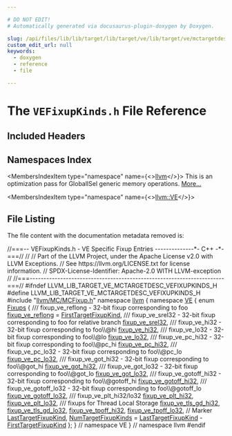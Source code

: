 ```yaml
---

# DO NOT EDIT!
# Automatically generated via docusaurus-plugin-doxygen by Doxygen.

slug: /api/files/lib/lib/target/lib/target/ve/lib/target/ve/mctargetdesc/vefixupkinds-h
custom_edit_url: null
keywords:
  - doxygen
  - reference
  - file

---
```





# The `VEFixupKinds.h` File Reference

<DoxygenPage pluginConfig={pluginConfig}>



## Included Headers

<IncludesList>
<IncludesListItem
  filePath="llvm/MC/MCFixup.h"
  permalink="/docs/api/files/include/include/llvm/include/llvm/mc/mcfixup-h"
  isLocal="true" />
</IncludesList>

## Namespaces Index

<MembersIndex>

<MembersIndexItem
  type="namespace"
  name={<><a href="/docs/api/namespaces/llvm">llvm</a></>}>
This is an optimization pass for GlobalISel generic memory operations. <a href="/docs/api/namespaces/llvm/#details">More...</a>
</MembersIndexItem>

<MembersIndexItem
  type="namespace"
  name={<><a href="/docs/api/namespaces/llvm/ve">llvm::VE</a></>}>
</MembersIndexItem>

</MembersIndex>


## File Listing

The file content with the documentation metadata removed is:

<ProgramListing>

<Link id="l00001" /><CodeLine lineNumber="1"><Highlight kind="comment">//===-- VEFixupKinds.h - VE Specific Fixup Entries --------------&#42;- C++ -&#42;-===//</Highlight><Highlight kind="normal"></Highlight></CodeLine>
<Link id="l00002" /><CodeLine lineNumber="2"><Highlight kind="normal"></Highlight><Highlight kind="comment">//</Highlight><Highlight kind="normal"></Highlight></CodeLine>
<Link id="l00003" /><CodeLine lineNumber="3"><Highlight kind="normal"></Highlight><Highlight kind="comment">// Part of the LLVM Project, under the Apache License v2.0 with LLVM Exceptions.</Highlight><Highlight kind="normal"></Highlight></CodeLine>
<Link id="l00004" /><CodeLine lineNumber="4"><Highlight kind="normal"></Highlight><Highlight kind="comment">// See https://llvm.org/LICENSE.txt for license information.</Highlight><Highlight kind="normal"></Highlight></CodeLine>
<Link id="l00005" /><CodeLine lineNumber="5"><Highlight kind="normal"></Highlight><Highlight kind="comment">// SPDX-License-Identifier: Apache-2.0 WITH LLVM-exception</Highlight><Highlight kind="normal"></Highlight></CodeLine>
<Link id="l00006" /><CodeLine lineNumber="6"><Highlight kind="normal"></Highlight><Highlight kind="comment">//</Highlight><Highlight kind="normal"></Highlight></CodeLine>
<Link id="l00007" /><CodeLine lineNumber="7"><Highlight kind="normal"></Highlight><Highlight kind="comment">//===----------------------------------------------------------------------===//</Highlight><Highlight kind="normal"></Highlight></CodeLine>
<Link id="l00008" /><CodeLine lineNumber="8"><Highlight kind="normal"></Highlight></CodeLine>
<Link id="l00009" /><CodeLine lineNumber="9"><Highlight kind="normal"></Highlight><Highlight kind="preprocessor">#ifndef LLVM&#95;LIB&#95;TARGET&#95;VE&#95;MCTARGETDESC&#95;VEFIXUPKINDS&#95;H</Highlight><Highlight kind="normal"></Highlight></CodeLine>
<Link id="l00010" /><CodeLine lineNumber="10"><Highlight kind="normal"></Highlight><Highlight kind="preprocessor">#define LLVM&#95;LIB&#95;TARGET&#95;VE&#95;MCTARGETDESC&#95;VEFIXUPKINDS&#95;H</Highlight><Highlight kind="normal"></Highlight></CodeLine>
<Link id="l00011" /><CodeLine lineNumber="11"><Highlight kind="normal"></Highlight></CodeLine>
<Link id="l00012" /><CodeLine lineNumber="12"><Highlight kind="normal"></Highlight><Highlight kind="preprocessor">#include &quot;<a href="/docs/api/files/include/include/llvm/include/llvm/mc/mcfixup-h">llvm/MC/MCFixup.h</a>&quot;</Highlight><Highlight kind="normal"></Highlight></CodeLine>
<Link id="l00013" /><CodeLine lineNumber="13"><Highlight kind="normal"></Highlight></CodeLine>
<Link id="l00014" /><CodeLine lineNumber="14"><Highlight kind="normal"></Highlight><Highlight kind="keyword">namespace </Highlight><Highlight kind="normal"><a href="/docs/api/namespaces/llvm">llvm</a> &#123;</Highlight></CodeLine>
<Link id="l00015" /><CodeLine lineNumber="15" lineLink="/docs/api/namespaces/llvm/ve"><Highlight kind="normal"></Highlight><Highlight kind="keyword">namespace </Highlight><Highlight kind="normal"><a href="/docs/api/namespaces/llvm/ve">VE</a> &#123;</Highlight></CodeLine>
<Link id="l00016" /><CodeLine lineNumber="16" lineLink="/docs/api/namespaces/llvm/ve/#a3849fee8bddaabf813c7e8755415178a"><Highlight kind="normal"></Highlight><Highlight kind="keyword">enum</Highlight><Highlight kind="normal"> <a href="/docs/api/namespaces/llvm/ve/#a3849fee8bddaabf813c7e8755415178a">Fixups</a> &#123;</Highlight><Highlight kind="comment"></Highlight></CodeLine>
<Link id="l00017" /><CodeLine lineNumber="17"><Highlight kind="comment">  /// fixup&#95;ve&#95;reflong - 32-bit fixup corresponding to foo</Highlight><Highlight kind="normal"></Highlight></CodeLine>
<Link id="l00018" /><CodeLine lineNumber="18" lineLink="/docs/api/namespaces/llvm/ve/#a3849fee8bddaabf813c7e8755415178aaf3cea4fe606bf2531f03ca6576c51961"><Highlight kind="normal">  <a href="/docs/api/namespaces/llvm/ve/#a3849fee8bddaabf813c7e8755415178aaf3cea4fe606bf2531f03ca6576c51961">fixup&#95;ve&#95;reflong</a> = <a href="/docs/api/namespaces/llvm/#a84cef097f15848752272d38769011f58a02772a67f2052ae04bb9ef1ff9dc3cf8">FirstTargetFixupKind</a>,</Highlight></CodeLine>
<Link id="l00019" /><CodeLine lineNumber="19"><Highlight kind="normal"></Highlight><Highlight kind="comment"></Highlight></CodeLine>
<Link id="l00020" /><CodeLine lineNumber="20"><Highlight kind="comment">  /// fixup&#95;ve&#95;srel32 - 32-bit fixup corresponding to foo for relative branch</Highlight><Highlight kind="normal"></Highlight></CodeLine>
<Link id="l00021" /><CodeLine lineNumber="21" lineLink="/docs/api/namespaces/llvm/ve/#a3849fee8bddaabf813c7e8755415178aa060875c5f3e38d17d606f502fa3e06c1"><Highlight kind="normal">  <a href="/docs/api/namespaces/llvm/ve/#a3849fee8bddaabf813c7e8755415178aa060875c5f3e38d17d606f502fa3e06c1">fixup&#95;ve&#95;srel32</a>,</Highlight></CodeLine>
<Link id="l00022" /><CodeLine lineNumber="22"><Highlight kind="normal"></Highlight><Highlight kind="comment"></Highlight></CodeLine>
<Link id="l00023" /><CodeLine lineNumber="23"><Highlight kind="comment">  /// fixup&#95;ve&#95;hi32 - 32-bit fixup corresponding to foo\\@hi</Highlight><Highlight kind="normal"></Highlight></CodeLine>
<Link id="l00024" /><CodeLine lineNumber="24" lineLink="/docs/api/namespaces/llvm/ve/#a3849fee8bddaabf813c7e8755415178aaa5364c6e73ddba627ce657e4356d0b49"><Highlight kind="normal">  <a href="/docs/api/namespaces/llvm/ve/#a3849fee8bddaabf813c7e8755415178aaa5364c6e73ddba627ce657e4356d0b49">fixup&#95;ve&#95;hi32</a>,</Highlight></CodeLine>
<Link id="l00025" /><CodeLine lineNumber="25"><Highlight kind="normal"></Highlight><Highlight kind="comment"></Highlight></CodeLine>
<Link id="l00026" /><CodeLine lineNumber="26"><Highlight kind="comment">  /// fixup&#95;ve&#95;lo32 - 32-bit fixup corresponding to foo\\@lo</Highlight><Highlight kind="normal"></Highlight></CodeLine>
<Link id="l00027" /><CodeLine lineNumber="27" lineLink="/docs/api/namespaces/llvm/ve/#a3849fee8bddaabf813c7e8755415178aa78d516c790863298415e6177345d5ff8"><Highlight kind="normal">  <a href="/docs/api/namespaces/llvm/ve/#a3849fee8bddaabf813c7e8755415178aa78d516c790863298415e6177345d5ff8">fixup&#95;ve&#95;lo32</a>,</Highlight></CodeLine>
<Link id="l00028" /><CodeLine lineNumber="28"><Highlight kind="normal"></Highlight><Highlight kind="comment"></Highlight></CodeLine>
<Link id="l00029" /><CodeLine lineNumber="29"><Highlight kind="comment">  /// fixup&#95;ve&#95;pc&#95;hi32 - 32-bit fixup corresponding to foo\\@pc&#95;hi</Highlight><Highlight kind="normal"></Highlight></CodeLine>
<Link id="l00030" /><CodeLine lineNumber="30" lineLink="/docs/api/namespaces/llvm/ve/#a3849fee8bddaabf813c7e8755415178aa667f7a97724598853fb6d3cebb1e27d3"><Highlight kind="normal">  <a href="/docs/api/namespaces/llvm/ve/#a3849fee8bddaabf813c7e8755415178aa667f7a97724598853fb6d3cebb1e27d3">fixup&#95;ve&#95;pc&#95;hi32</a>,</Highlight></CodeLine>
<Link id="l00031" /><CodeLine lineNumber="31"><Highlight kind="normal"></Highlight><Highlight kind="comment"></Highlight></CodeLine>
<Link id="l00032" /><CodeLine lineNumber="32"><Highlight kind="comment">  /// fixup&#95;ve&#95;pc&#95;lo32 - 32-bit fixup corresponding to foo\\@pc&#95;lo</Highlight><Highlight kind="normal"></Highlight></CodeLine>
<Link id="l00033" /><CodeLine lineNumber="33" lineLink="/docs/api/namespaces/llvm/ve/#a3849fee8bddaabf813c7e8755415178aaaf6751559269bc22d124be47cec2bdb2"><Highlight kind="normal">  <a href="/docs/api/namespaces/llvm/ve/#a3849fee8bddaabf813c7e8755415178aaaf6751559269bc22d124be47cec2bdb2">fixup&#95;ve&#95;pc&#95;lo32</a>,</Highlight></CodeLine>
<Link id="l00034" /><CodeLine lineNumber="34"><Highlight kind="normal"></Highlight><Highlight kind="comment"></Highlight></CodeLine>
<Link id="l00035" /><CodeLine lineNumber="35"><Highlight kind="comment">  /// fixup&#95;ve&#95;got&#95;hi32 - 32-bit fixup corresponding to foo\\@got&#95;hi</Highlight><Highlight kind="normal"></Highlight></CodeLine>
<Link id="l00036" /><CodeLine lineNumber="36" lineLink="/docs/api/namespaces/llvm/ve/#a3849fee8bddaabf813c7e8755415178aa2ad67f23f486e531ca82d71890a68a01"><Highlight kind="normal">  <a href="/docs/api/namespaces/llvm/ve/#a3849fee8bddaabf813c7e8755415178aa2ad67f23f486e531ca82d71890a68a01">fixup&#95;ve&#95;got&#95;hi32</a>,</Highlight></CodeLine>
<Link id="l00037" /><CodeLine lineNumber="37"><Highlight kind="normal"></Highlight><Highlight kind="comment"></Highlight></CodeLine>
<Link id="l00038" /><CodeLine lineNumber="38"><Highlight kind="comment">  /// fixup&#95;ve&#95;got&#95;lo32 - 32-bit fixup corresponding to foo\\@got&#95;lo</Highlight><Highlight kind="normal"></Highlight></CodeLine>
<Link id="l00039" /><CodeLine lineNumber="39" lineLink="/docs/api/namespaces/llvm/ve/#a3849fee8bddaabf813c7e8755415178aa5405339da89126a4026867f540e33441"><Highlight kind="normal">  <a href="/docs/api/namespaces/llvm/ve/#a3849fee8bddaabf813c7e8755415178aa5405339da89126a4026867f540e33441">fixup&#95;ve&#95;got&#95;lo32</a>,</Highlight></CodeLine>
<Link id="l00040" /><CodeLine lineNumber="40"><Highlight kind="normal"></Highlight><Highlight kind="comment"></Highlight></CodeLine>
<Link id="l00041" /><CodeLine lineNumber="41"><Highlight kind="comment">  /// fixup&#95;ve&#95;gotoff&#95;hi32 - 32-bit fixup corresponding to foo\\@gotoff&#95;hi</Highlight><Highlight kind="normal"></Highlight></CodeLine>
<Link id="l00042" /><CodeLine lineNumber="42" lineLink="/docs/api/namespaces/llvm/ve/#a3849fee8bddaabf813c7e8755415178aa401919b7d910ed497dbe04087ffb51c0"><Highlight kind="normal">  <a href="/docs/api/namespaces/llvm/ve/#a3849fee8bddaabf813c7e8755415178aa401919b7d910ed497dbe04087ffb51c0">fixup&#95;ve&#95;gotoff&#95;hi32</a>,</Highlight></CodeLine>
<Link id="l00043" /><CodeLine lineNumber="43"><Highlight kind="normal"></Highlight><Highlight kind="comment"></Highlight></CodeLine>
<Link id="l00044" /><CodeLine lineNumber="44"><Highlight kind="comment">  /// fixup&#95;ve&#95;gotoff&#95;lo32 - 32-bit fixup corresponding to foo\\@gotoff&#95;lo</Highlight><Highlight kind="normal"></Highlight></CodeLine>
<Link id="l00045" /><CodeLine lineNumber="45" lineLink="/docs/api/namespaces/llvm/ve/#a3849fee8bddaabf813c7e8755415178aa8a34234c9b623e8c9c425c81be4cb62c"><Highlight kind="normal">  <a href="/docs/api/namespaces/llvm/ve/#a3849fee8bddaabf813c7e8755415178aa8a34234c9b623e8c9c425c81be4cb62c">fixup&#95;ve&#95;gotoff&#95;lo32</a>,</Highlight></CodeLine>
<Link id="l00046" /><CodeLine lineNumber="46"><Highlight kind="normal"></Highlight><Highlight kind="comment"></Highlight></CodeLine>
<Link id="l00047" /><CodeLine lineNumber="47"><Highlight kind="comment">  /// fixup&#95;ve&#95;plt&#95;hi32/lo32</Highlight><Highlight kind="normal"></Highlight></CodeLine>
<Link id="l00048" /><CodeLine lineNumber="48" lineLink="/docs/api/namespaces/llvm/ve/#a3849fee8bddaabf813c7e8755415178aade9959851c0f191c677111084c14698f"><Highlight kind="normal">  <a href="/docs/api/namespaces/llvm/ve/#a3849fee8bddaabf813c7e8755415178aade9959851c0f191c677111084c14698f">fixup&#95;ve&#95;plt&#95;hi32</a>,</Highlight></CodeLine>
<Link id="l00049" /><CodeLine lineNumber="49" lineLink="/docs/api/namespaces/llvm/ve/#a3849fee8bddaabf813c7e8755415178aa122241fcebbf6c6cef07b513c0191a7c"><Highlight kind="normal">  <a href="/docs/api/namespaces/llvm/ve/#a3849fee8bddaabf813c7e8755415178aa122241fcebbf6c6cef07b513c0191a7c">fixup&#95;ve&#95;plt&#95;lo32</a>,</Highlight></CodeLine>
<Link id="l00050" /><CodeLine lineNumber="50"><Highlight kind="normal"></Highlight><Highlight kind="comment"></Highlight></CodeLine>
<Link id="l00051" /><CodeLine lineNumber="51"><Highlight kind="comment">  /// fixups for Thread Local Storage</Highlight><Highlight kind="normal"></Highlight></CodeLine>
<Link id="l00052" /><CodeLine lineNumber="52" lineLink="/docs/api/namespaces/llvm/ve/#a3849fee8bddaabf813c7e8755415178aafc47658a501eaa76ba863b76fadd9735"><Highlight kind="normal">  <a href="/docs/api/namespaces/llvm/ve/#a3849fee8bddaabf813c7e8755415178aafc47658a501eaa76ba863b76fadd9735">fixup&#95;ve&#95;tls&#95;gd&#95;hi32</a>,</Highlight></CodeLine>
<Link id="l00053" /><CodeLine lineNumber="53" lineLink="/docs/api/namespaces/llvm/ve/#a3849fee8bddaabf813c7e8755415178aafa85f01d7cc2698698e63aa36c528204"><Highlight kind="normal">  <a href="/docs/api/namespaces/llvm/ve/#a3849fee8bddaabf813c7e8755415178aafa85f01d7cc2698698e63aa36c528204">fixup&#95;ve&#95;tls&#95;gd&#95;lo32</a>,</Highlight></CodeLine>
<Link id="l00054" /><CodeLine lineNumber="54" lineLink="/docs/api/namespaces/llvm/ve/#a3849fee8bddaabf813c7e8755415178aa0312ddb55e9fd7d4e1288f15f6ac4246"><Highlight kind="normal">  <a href="/docs/api/namespaces/llvm/ve/#a3849fee8bddaabf813c7e8755415178aa0312ddb55e9fd7d4e1288f15f6ac4246">fixup&#95;ve&#95;tpoff&#95;hi32</a>,</Highlight></CodeLine>
<Link id="l00055" /><CodeLine lineNumber="55" lineLink="/docs/api/namespaces/llvm/ve/#a3849fee8bddaabf813c7e8755415178aac8d006c70ba7b24159949d6159dcf08c"><Highlight kind="normal">  <a href="/docs/api/namespaces/llvm/ve/#a3849fee8bddaabf813c7e8755415178aac8d006c70ba7b24159949d6159dcf08c">fixup&#95;ve&#95;tpoff&#95;lo32</a>,</Highlight></CodeLine>
<Link id="l00056" /><CodeLine lineNumber="56"><Highlight kind="normal"></Highlight></CodeLine>
<Link id="l00057" /><CodeLine lineNumber="57"><Highlight kind="normal">  </Highlight><Highlight kind="comment">// Marker</Highlight><Highlight kind="normal"></Highlight></CodeLine>
<Link id="l00058" /><CodeLine lineNumber="58" lineLink="/docs/api/namespaces/llvm/ve/#a3849fee8bddaabf813c7e8755415178aad85278ea67fe6555b51286068d496723"><Highlight kind="normal">  <a href="/docs/api/namespaces/llvm/ve/#a3849fee8bddaabf813c7e8755415178aad85278ea67fe6555b51286068d496723">LastTargetFixupKind</a>,</Highlight></CodeLine>
<Link id="l00059" /><CodeLine lineNumber="59" lineLink="/docs/api/namespaces/llvm/ve/#a3849fee8bddaabf813c7e8755415178aa8dc7be03c671ca8f21b54ea4f76be919"><Highlight kind="normal">  <a href="/docs/api/namespaces/llvm/ve/#a3849fee8bddaabf813c7e8755415178aa8dc7be03c671ca8f21b54ea4f76be919">NumTargetFixupKinds</a> = <a href="/docs/api/namespaces/llvm/ve/#a3849fee8bddaabf813c7e8755415178aad85278ea67fe6555b51286068d496723">LastTargetFixupKind</a> - <a href="/docs/api/namespaces/llvm/#a84cef097f15848752272d38769011f58a02772a67f2052ae04bb9ef1ff9dc3cf8">FirstTargetFixupKind</a></Highlight></CodeLine>
<Link id="l00060" /><CodeLine lineNumber="60"><Highlight kind="normal">&#125;;</Highlight></CodeLine>
<Link id="l00061" /><CodeLine lineNumber="61"><Highlight kind="normal">&#125; </Highlight><Highlight kind="comment">// namespace VE</Highlight><Highlight kind="normal"></Highlight></CodeLine>
<Link id="l00062" /><CodeLine lineNumber="62"><Highlight kind="normal">&#125; </Highlight><Highlight kind="comment">// namespace llvm</Highlight><Highlight kind="normal"></Highlight></CodeLine>
<Link id="l00063" /><CodeLine lineNumber="63"><Highlight kind="normal"></Highlight></CodeLine>
<Link id="l00064" /><CodeLine lineNumber="64"><Highlight kind="normal"></Highlight><Highlight kind="preprocessor">#endif</Highlight></CodeLine>

</ProgramListing>

</DoxygenPage>
